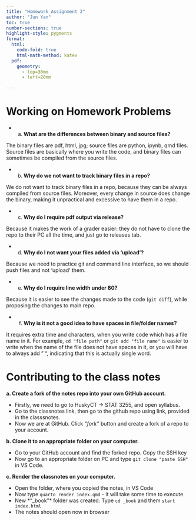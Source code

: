 ```yaml
---
title: "Homework Assignment 2"
author: "Jun Yan"
toc: true
number-sections: true
highlight-style: pygments
format: 
  html: 
    code-fold: true
    html-math-method: katex
  pdf: 
    geometry: 
      - top=30mm
      - left=20mm

---
```


# Working on Homework Problems  
  + a. **What are the differences between binary and source files?**

The binary files are pdf, html, jpg; source files are python, ipynb, qmd files.
Source files are basically where you write the code, and binary files can 
sometimes be compiled from the source files.

  + b. **Why do we not want to track binary files in a repo?**

We do not want to track binary files in a repo, because they can be always compiled from
source files. Moreover, every change in source does change the binary, making it 
unpractical and excessive to have them in a repo.

  + c. **Why do I require pdf output via release?**

Because it makes the work of a grader easier: they do not have to clone
the repo to their PC all the time, and just go to releases tab.

  + d. **Why do I not want your files added via ‘upload’?**

Because we need to practice git and command line interface,
so we should push files and not 'upload' them.

  + e. **Why do I require line width under 80?**

Because it is easier to see the changes made to the code (`git diff`),
while proposing the changes to main repo.

  + f. **Why is it not a good idea to have spaces in file/folder names?**

It requires extra time and characters, when you write code which has a file name in it.
For example, `cd "file path"` or `git add "file name"` is easier to write when the
name of the file does not have spaces in it, or you will have to always add " ",
indicating that this is actually single word.

# Contributing to the class notes
**a. Create a fork of the notes repo into your own GitHub account.**

  + Firstly, we need to go to HuskyCT -> STAT 3255, and open syllabus. 
  + Go to the classnotes link, then go to the github repo using link, provided in the classsnotes. 
  + Now we are at GitHub. Click *"fork"* button and create a fork of a repo to your account.

**b. Clone it to an appropriate folder on your computer.**

  + Go to your GitHub account and find the forked repo. Copy the SSH key
  + Now go to an appropriate folder on PC and type `git clone "paste SSH"` in VS Code.

**c. Render the classnotes on your computer.**

  + Open the folder, where you copied the notes, in VS Code
  + Now type `quarto render index.qmd` - it will take some time to execute
  + New *"_book"* folder was created. Type `cd _book` and them `start index.html`
  + The notes should open now in browser



